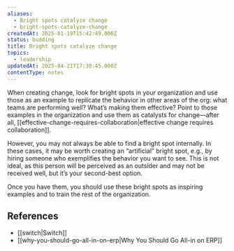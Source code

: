 ```yaml
---
aliases:
  - Bright spots catalyze change
  - bright-spots-catalyze-change
createdAt: 2025-01-19T15:42:49.000Z
status: budding
title: Bright spots catalyze change
topics:
  - leadership
updatedAt: 2025-04-21T17:30:45.000Z
contentType: notes
---
```

When creating change, look for bright spots in your organization and use those as an example to replicate the behavior in other areas of the org: what teams are performing well? What’s making them effective? Point to those examples in the organization and use them as catalysts for change—after all, [[effective-change-requires-collaboration|effective change requires collaboration]].

However, you may not always be able to find a bright spot internally. In these cases, it may be worth creating an “artificial” bright spot, e.g., by hiring someone who exemplifies the behavior you want to see. This is not ideal, as this person will be perceived as an outsider and may not be received well, but it’s your second-best option.

Once you have them, you should use these bright spots as inspiring examples and to train the rest of the organization.

## References

- [[switch|Switch]]
- [[why-you-should-go-all-in-on-erp|Why You Should Go All-in on ERP]]
